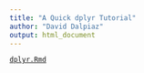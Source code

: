 ```yaml
---
title: "A Quick dplyr Tutorial"
author: "David Dalpiaz"
output: html_document
---
```


[`dplyr.Rmd`](dplyr.Rmd)